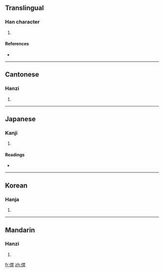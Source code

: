 ==Translingual==

===Han character===
{{Han char|rn=9|rad=人|as=13|sn=15|four=2429<sub>1</sub>|canj=人木木火 (ODDF)}}

# {{defn|Han}}

====References====
* {{Han ref|kx=0118.090|dkj=01161|dj=0250.200|hdz=10223.140|uh=50F8|ud=20728|bh=E4E9|bd=58601}}

----

==Cantonese==

===Hanzi===
{{yue-hanzi|jyut=|y=gam3}}

# {{defn|Cantonese}}

----

==Japanese==

===Kanji===
{{ja-kanji|grade=|rs=人13}}

# {{defn|Japanese}}

====Readings====
* {{ja-readings|on=[[きん]] (kin), [[こん]] (kon)|kun=[[あおぐ]] (aogu)}}

----

==Korean==

===Hanja===
{{ko-hanja|hangeul=금|rv=geum|mr=kŭm}}

# {{defn|Korean}}

----

==Mandarin==

===Hanzi===
{{cmn-hanzi|pin=[[jìn]] ([[jin4]])|wg=chin<sup>4</sup>}}

# {{defn|Mandarin}}

[[fr:僸]]
[[zh:僸]]